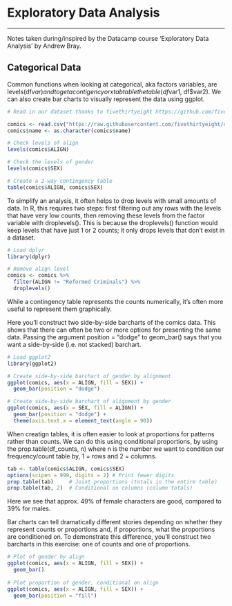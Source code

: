 # Exploratory Data Analysis
***
Notes taken during/inspired by the Datacamp course 'Exploratory Data Analysis' by Andrew Bray.

## Categorical Data

Common functions when looking at categorical, aka factors variables, are levels(df$var) and to get a contigency or xtab table the table(df$var1, df$var2).  We can also create bar charts to visually represent the data using ggplot.

```r

# Read in our dataset thanks to fivethirtyeight https://github.com/fivethirtyeight/data/tree/master/comic-characters

comics <- read.csv("https://raw.githubusercontent.com/fivethirtyeight/data/master/comic-characters/dc-wikia-data.csv", stringsAsFactors = TRUE)
comics$name <- as.character(comics$name)

# Check levels of align
levels(comics$ALIGN)

# Check the levels of gender
levels(comics$SEX)

# Create a 2-way contingency table
table(comics$ALIGN, comics$SEX)

```

To simplify an analysis, it often helps to drop levels with small amounts of data. In R, this requires two steps: first filtering out any rows with the levels that have very low counts, then removing these levels from the factor variable with droplevels(). This is because the droplevels() function would keep levels that have just 1 or 2 counts; it only drops levels that don’t exist in a dataset.

```r
# Load dplyr
library(dplyr)

# Remove align level
comics <- comics %>%
  filter(ALIGN != "Reformed Criminals") %>%
  droplevels()

```

While a contingency table represents the counts numerically, it's often more useful to represent them graphically.

Here you'll construct two side-by-side barcharts of the comics data. This shows that there can often be two or more options for presenting the same data. Passing the argument position = "dodge" to geom_bar() says that you want a side-by-side (i.e. not stacked) barchart.

```r
# Load ggplot2
library(ggplot2)

# Create side-by-side barchart of gender by alignment
ggplot(comics, aes(x = ALIGN, fill = SEX)) + 
  geom_bar(position = "dodge")

# Create side-by-side barchart of alignment by gender
ggplot(comics, aes(x = SEX, fill = ALIGN)) + 
  geom_bar(position = "dodge") +
  theme(axis.text.x = element_text(angle = 90))
```

When creatign tables, it is often easier to look at proportions for patterns rather than counts.  We can do this using conditional proportions, by using the prop.table(df_counts, n) where n is the number we want to condition our frequency/count table by, 1 = rows and 2 = columns.

```r
tab <- table(comics$ALIGN, comics$SEX)
options(scipen = 999, digits = 2) # Print fewer digits
prop.table(tab)     # Joint proportions (totals in the entire table)
prop.table(tab, 2)  # Conditional on columns (column totals)
```

Here we see that approx. 49% of female characters are good, compared to 39% for males.

Bar charts can tell dramatically different stories depending on whether they represent counts or proportions and, if proportions, what the proportions are conditioned on. To demonstrate this difference, you'll construct two barcharts in this exercise: one of counts and one of proportions.
```r
# Plot of gender by align
ggplot(comics, aes(x = ALIGN, fill = SEX)) +
  geom_bar()
  
# Plot proportion of gender, conditional on align
ggplot(comics, aes(x = ALIGN, fill = SEX)) + 
  geom_bar(position = "fill")
```
